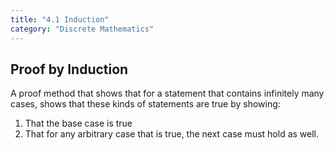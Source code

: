 ```yaml
---
title: "4.1 Induction"
category: "Discrete Mathematics"
---
```


## Proof by Induction
A proof method that shows that for a statement that contains 
infinitely many cases, shows that these kinds of statements 
are true by showing:

1. That the base case is true
2. That for any arbitrary case that is true, the next case must 
hold as well.